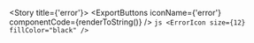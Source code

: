 
<Meta title="Foundations/Icons/error" />

<Story title={'error'}>
    <IconViewer>
        <ErrorIcon size={12} />
    </IconViewer>
    <ExportButtons
        iconName={'error'}
        componentCode={renderToString(<ErrorIcon size={12} />)}
    />
    <IconInfo>
        ```js
        <ErrorIcon size={12} fillColor="black" />
        ```
    </IconInfo>
</Story>
